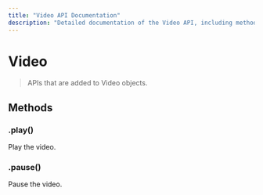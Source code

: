 ```yaml
---
title: "Video API Documentation"
description: "Detailed documentation of the Video API, including methods for controlling video playback."
---
```

# Video

> APIs that are added to Video objects.

## Methods

### .play()

Play the video.

### .pause()

Pause the video.
